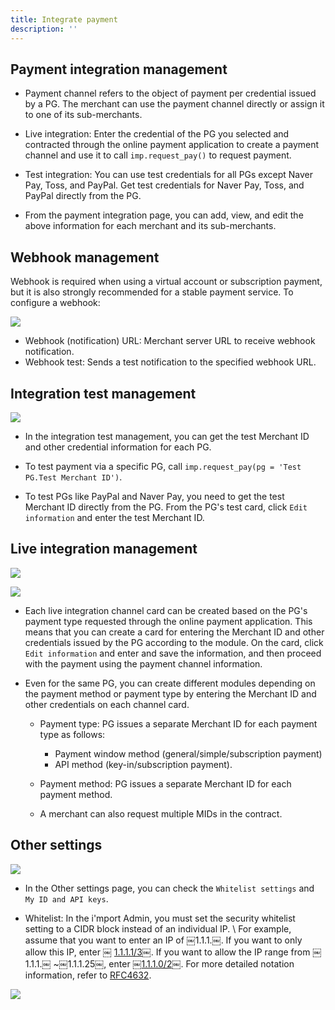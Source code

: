 ```yaml
---
title: Integrate payment
description: ''
---
```


## Payment integration management

- Payment channel refers to the object of payment per credential issued by a PG. The merchant can
  use the payment channel directly or assign it to one of its sub-merchants.

- Live integration: Enter the credential of the PG you selected and contracted through the online
  payment application to create a payment channel and use it to call `imp.request_pay()` to request
  payment.

- Test integration: You can use test credentials for all PGs except Naver Pay, Toss, and PayPal. Get
  test credentials for Naver Pay, Toss, and PayPal directly from the PG.

- From the payment integration page, you can add, view, and edit the above information for each
  merchant and its sub-merchants.

## Webhook management

Webhook is required when using a virtual account or subscription payment, but it is also strongly
recommended for a stable payment service. To configure a webhook:

![](</gitbook-assets/en/image (178).png>)

- Webhook (notification) URL: Merchant server URL to receive webhook notification.
- Webhook test: Sends a test notification to the specified webhook URL.

## Integration test management

![](</gitbook-assets/en/image (184).png>)

- In the integration test management, you can get the test Merchant ID and other credential
  information for each PG.

- To test payment via a specific PG, call `imp.request_pay(pg = 'Test PG.Test Merchant ID')`.

- To test PGs like PayPal and Naver Pay, you need to get the test Merchant ID directly from the PG.
  From the PG's test card, click `Edit information` and enter the test Merchant ID.

## Live integration management

![](</gitbook-assets/en/image (136).png>)

![](</gitbook-assets/en/image (24).png>)

- Each live integration channel card can be created based on the PG's payment type requested through
  the online payment application. This means that you can create a card for entering the Merchant ID
  and other credentials issued by the PG according to the module. On the card, click `Edit
  information` and enter and save the information, and then proceed with the payment using the
  payment channel information.

- Even for the same PG, you can create different modules depending on the payment method or payment
  type by entering the Merchant ID and other credentials on each channel card.

  - Payment type: PG issues a separate Merchant ID for each payment type as follows:
    - Payment window method (general/simple/subscription payment)
    - API method (key-in/subscription payment).

  - Payment method: PG issues a separate Merchant ID for each payment method.

  - A merchant can also request multiple MIDs in the contract.

## Other settings

![](</gitbook-assets/en/image (8).png>)

- In the Other settings page, you can check the `Whitelist settings` and `My ID and API keys`.

- Whitelist: In the i'mport Admin, you must set the security whitelist setting to a CIDR block
  instead of an individual IP. \ For example, assume that you want to enter an IP of ￼1.1.1.￼. If
  you want to only allow this IP, enter ￼ [1.1.1.1/3](http://1.1.1.1/3)￼. If you want to allow the
  IP range from ￼1.1.1.￼ \~￼1.1.1.25￼, enter ￼[1.1.1.0/2](http://1.1.1.0/2)￼. For more detailed
  notation information, refer to [RFC4632](https://tools.ietf.org/html/rfc4632).

![](</gitbook-assets/en/image (109).png>)
